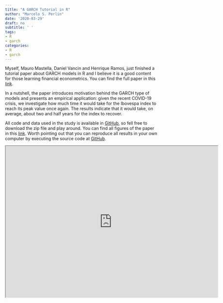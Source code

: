 ```yaml
---
title: "A GARCH Tutorial in R"
author: "Marcelo S. Perlin"
date: '2020-03-29'
draft: no
subtitle: ' '
tags:
- R
- garch
categories:
- R
- garch
---
```


Myself, Mauro Mastella, Daniel Vancin and Henrique Ramos, just finished a tutorial paper about GARCH models in R and I believe it is a good content for those learning financial econometrics. You can find the full paper in this [link](https://docs.google.com/document/d/1BcIFoM25haxWIVtQfzMMGPnPG--gTt2f3XhGJlSHQus/edit?usp=sharing).

In a nutshell, the paper introduces motivation behind the GARCH type of models and presents an empirical application: given the recent COVID-19 crisis, we investigate how much time it would take for the Ibovespa index to reach its peak value once again. The results indicate that it would take, on average, about two and half years for the index to recover.

All code and data used in the study is available in [GitHub](https://github.com/msperlin/GARCH-RAC), so fell free to download the zip file and play around. You can find all figures of the paper in this [link](https://imgur.com/gallery/w2U9MSs). Worth pointing out that you can reproduce all results in your own computer by executing the source code at [GitHub](https://github.com/msperlin/GARCH-RAC).

<iframe src="https://docs.google.com/document/d/e/2PACX-1vTIk9P2QwACBW8qtQXZONqJqCb1R5Ewh8AwljSIdX94xRYlljj_E6t5Xn0hO71YvtckrcIFRsAOR3us/pub?embedded=true" width="700" height="500"   > </iframe>